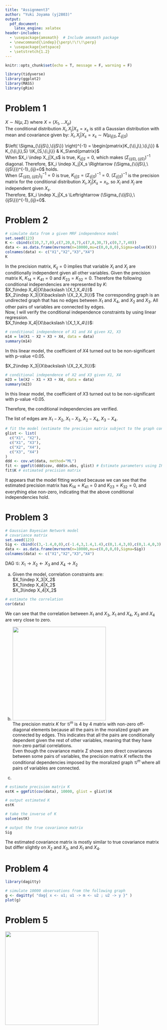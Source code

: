 ```yaml
---
title: "Assignment3"
author: "Yuki Joyama (yj2803)"
output: 
  pdf_document:
    latex_engine: xelatex
header-includes:
  - \usepackage{amsmath}  # Include amsmath package
  - \newcommand{\indep}{\perp\!\!\!\perp}
  - \usepackage{setspace}
  - \setstretch{1.2}
---
```


```r
knitr::opts_chunk$set(echo = T, message = F, warning = F)

library(tidyverse)
library(ggplot2)
library(MASS)
library(gRim)
```

# Problem 1
$X\sim N(\mu, \Sigma)$ where $X=(X_1,...X_p)$  
The conditional distribution $X_i, X_j|X_s =x_s$ is still a Gaussian distribution with mean and covariance given by: $X_i, X_j|X_s =x_s\sim N(\mu_{ij|S},\Sigma_{ij|S})$  
 
$\left( \Sigma_{\{ijS\},\{ijS\}} \right)^{-1} = \begin{pmatrix}K_{\{i,j\},\{i,j\}} & K_{\{i,j\},S} \\K_{S,\{i,j\}} & K_S\end{pmatrix}$  
When $X_i \indep X_j|X_s$ is true, $K_{ij|S}=0$, which makes $\left( \Sigma_{\{ijS\},\{ijS\}} \right)^{-1}$ diagonal. Therefore, 
$X_i \indep X_j|X_s \Rightarrow (\Sigma_{\{ijS\},\{ijS\}})^{-1}_{ij}=0$ holds.  
When $(\Sigma_{\{ijS\},\{ijS\}})^{-1}_{ij}=0$ is true, $K_{ij|S}=(\Sigma_{ij|S})^{-1}=0$. 
$(\Sigma_{ij|S})^{-1}$ is the precision matrix for the conditional distribution $X_i, X_j|X_s =x_s$, so $X_i$ and $X_j$ are independent given $X_s$.  
Therefore, $X_i \indep X_j|X_s \Leftrightarrow (\Sigma_{\{ijS\},\{ijS\}})^{-1}_{ij}=0$.

# Problem 2
```r
# simulate data from a given MRF independence model
set.seed(123)
K <- cbind(c(10,7,7,0),c(7,20,0,7),c(7,0,30,7),c(0,7,7,40))
data <- as.data.frame(mvrnorm(n=10000,mu=c(0,0,0,0),Sigma=solve(K)))
colnames(data) <- c("X1","X2","X3","X4")
K
```

In the precision matrix, $K_{ij}=0$ implies that variable $X_i$ and $X_j$ are conditionally independent given all other variables. Given the precision matrix K, $K_{14}=K_{41}=0$ and $K_{23}=K_{32}=0$. Therefore the following conditional independencies are represented by $K$:  
$X_1\indep X_4|{X\backslash \{X_1,X_4\}}$  
$X_2\indep X_3|{X\backslash \{X_2,X_3\}}$
The corresponding graph is an undirected graph that has no edges between $X_1$ and $X_4$, and $X_2$ and $X_3$. All other pairs of variables are connected by edges.  
Now, I will verify the conditional independence constraints by using linear regression.   
$X_1\indep X_4|{X\backslash \{X_1,X_4\}}$:  
```r
# conditional independence of X1 and X4 given X2, X3
m14 = lm(X1 ~ X2 + X3 + X4, data = data)
summary(m14)
```
In this linear model, the coefficient of $X4$ turned out to be non-significant with p-value <0.05. 

$X_2\indep X_3|{X\backslash \{X_2,X_3\}}$:  
```r
# conditional independence of X2 and X3 given X1, X4
m23 = lm(X2 ~ X1 + X3 + X4, data = data)
summary(m23)
```
In this linear model, the coefficient of $X3$ turned out to be non-significant with p-value <0.05. 

Therefore, the conditional independencies are verified. 

The list of edges are $X_1-X_2$, $X_1-X_3$, $X_2-X_4$, $X_3-X_4$.
```r
# fit the model (estimate the precision matrix subject to the graph constraints)
glist <- list(
  c("X1", "X2"),
  c("X1", "X3"),
  c("X2", "X4"),
  c("X3", "X4")
)
ddd <- cov.wt(data, method="ML")
fit <- ggmfit(ddd$cov, ddd$n.obs, glist) # Estimate parameters using IPF
fit$K # estimated precision matrix
```
It appears that the model fitting worked because we can see that the estimated precision matrix has $K_{14}=K_{41}=0$ and $K_{23}=K_{32}=0$, and everything else non-zero, indicating that the above conditional independencies hold.

# Problem 3
```r
# Gaussian Bayesian Network model
# covariance matrix
set.seed(123)
Sig <- cbind(c(3,-1.4,0,0),c(-1.4,3,1.4,1.4),c(0,1.4,3,0),c(0,1.4,0,3))
data <- as.data.frame(mvrnorm(n=10000,mu=c(0,0,0,0),Sigma=Sig))
colnames(data) <- c("X1","X2","X3","X4")
```
DAG $\mathcal{G}$: $X_1\rightarrow X_2\leftarrow X_3$ and $X_4\rightarrow X_2$

(a)  
Given the model, correlation constraints are:  
$X_1\indep X_3|X_2$  
$X_1\indep X_4|X_2$  
$X_3\indep X_4|X_2$  

```r
# estimate the correlation 
cor(data)
```
We can see that the correlation between $X_1$ and $X_3$, $X_1$ and $X_4$, $X_3$ and $X_4$ are very close to zero.

(b)   
![](hw3_p3.jpeg){width=300px}   
The precision matrix $K$ for $\mathcal{G}^m$ is 4 by 4 matrix with non-zero off-diagonal elements because all the pairs in the moralized graph are connected by edges. This indicates that all the pairs are conditionally dependent given the rest of other variables, meaning that they have non-zero partial correlations.  
Even though the covariance matrix $\Sigma$ shows zero direct covariances between some pairs of variables, the precision matrix $K$ reflects the conditional dependencies imposed by the moralized graph $\mathcal{G}^m$ where all pairs of variables are connected.

(c) 
```r
# estimate precision matrix K
estK = ggmfit(cov(data), 10000, glist = glist)$K

# output estimated K
estK

# take the inverse of K
solve(estK)

# output the true covariance matrix
Sig
```

The estimated covariance matrix is mostly similar to true covariance matrix but differ slightly on $X_2$ and $X_3$, and  $X_1$ and $X_4$.

# Problem 4
```r
library(dagitty)

# simulate 10000 observations from the following graph
g <- dagitty( "dag{ x <- u1; u1 -> m <- u2 ; u2 -> y }" )
plot(g)
```



# Problem 5
![](hw3_p5.png){width=300px}  




